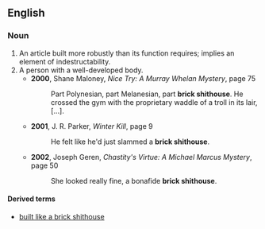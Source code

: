 ==English==
===Noun===
{{en-noun}}
#An article built more robustly than its function requires; implies an element of indestructability.
#A person with a well-developed body.
#*'''2000''', Shane Maloney, ''Nice Try: A Murray Whelan Mystery'', page 75
#*:Part Polynesian, part Melanesian, part '''brick shithouse'''. He crossed the gym with the proprietary waddle of a troll in its lair, […].
#*'''2001''', J. R. Parker, ''Winter Kill'', page 9
#*:He felt like he'd just slammed a '''brick shithouse'''. 
#*'''2002''', Joseph Geren, ''Chastity's Virtue: A Michael Marcus Mystery'', page 50
#*:She looked really fine, a bonafide '''brick shithouse'''.

====Derived terms====
*[[built like a brick shithouse]]